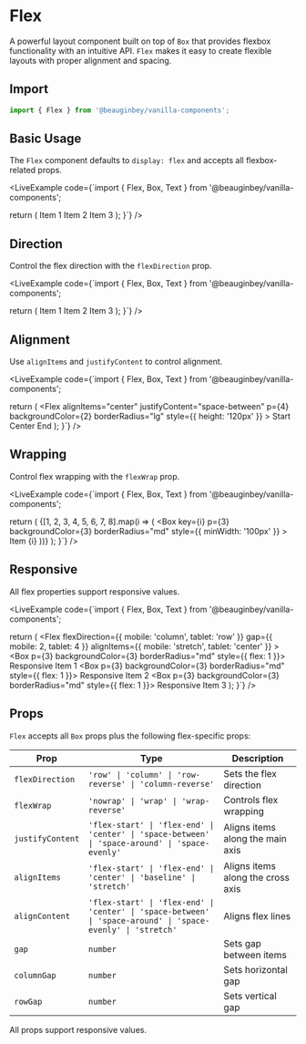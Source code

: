 
# Flex

A powerful layout component built on top of `Box` that provides flexbox functionality with an intuitive API. `Flex` makes it easy to create flexible layouts with proper alignment and spacing.

## Import

```js
import { Flex } from '@beauginbey/vanilla-components';
```

## Basic Usage

The `Flex` component defaults to `display: flex` and accepts all flexbox-related props.

<LiveExample
  code={`import { Flex, Box, Text } from '@beauginbey/vanilla-components';

  return (
    <Flex gap={4}>
      <Box p={3} backgroundColor={3} borderRadius="md">
        <Text>Item 1</Text>
      </Box>
      <Box p={3} backgroundColor={3} borderRadius="md">
        <Text>Item 2</Text>
      </Box>
      <Box p={3} backgroundColor={3} borderRadius="md">
        <Text>Item 3</Text>
      </Box>
    </Flex>
  );
}`}
/>

## Direction

Control the flex direction with the `flexDirection` prop.

<LiveExample
  code={`import { Flex, Box, Text } from '@beauginbey/vanilla-components';

  return (
    <Flex flexDirection="column" gap={3}>
      <Box p={3} backgroundColor={3} borderRadius="md">
        <Text>Item 1</Text>
      </Box>
      <Box p={3} backgroundColor={3} borderRadius="md">
        <Text>Item 2</Text>
      </Box>
      <Box p={3} backgroundColor={3} borderRadius="md">
        <Text>Item 3</Text>
      </Box>
    </Flex>
  );
}`}
/>

## Alignment

Use `alignItems` and `justifyContent` to control alignment.

<LiveExample
  code={`import { Flex, Box, Text } from '@beauginbey/vanilla-components';

  return (
    <Flex 
      alignItems="center" 
      justifyContent="space-between"
      p={4}
      backgroundColor={2}
      borderRadius="lg"
      style={{ height: '120px' }}
    >
      <Box p={3} backgroundColor={4} borderRadius="md">
        <Text>Start</Text>
      </Box>
      <Box p={3} backgroundColor={4} borderRadius="md">
        <Text>Center</Text>
      </Box>
      <Box p={3} backgroundColor={4} borderRadius="md">
        <Text>End</Text>
      </Box>
    </Flex>
  );
}`}
/>

## Wrapping

Control flex wrapping with the `flexWrap` prop.

<LiveExample
  code={`import { Flex, Box, Text } from '@beauginbey/vanilla-components';

  return (
    <Flex flexWrap="wrap" gap={3}>
      {[1, 2, 3, 4, 5, 6, 7, 8].map(i => (
        <Box 
          key={i}
          p={3} 
          backgroundColor={3} 
          borderRadius="md"
          style={{ minWidth: '100px' }}
        >
          <Text>Item {i}</Text>
        </Box>
      ))}
    </Flex>
  );
}`}
/>

## Responsive

All flex properties support responsive values.

<LiveExample
  code={`import { Flex, Box, Text } from '@beauginbey/vanilla-components';

  return (
    <Flex 
      flexDirection={{ mobile: 'column', tablet: 'row' }}
      gap={{ mobile: 2, tablet: 4 }}
      alignItems={{ mobile: 'stretch', tablet: 'center' }}
    >
      <Box p={3} backgroundColor={3} borderRadius="md" style={{ flex: 1 }}>
        <Text>Responsive Item 1</Text>
      </Box>
      <Box p={3} backgroundColor={3} borderRadius="md" style={{ flex: 1 }}>
        <Text>Responsive Item 2</Text>
      </Box>
      <Box p={3} backgroundColor={3} borderRadius="md" style={{ flex: 1 }}>
        <Text>Responsive Item 3</Text>
      </Box>
    </Flex>
  );
}`}
/>

## Props

`Flex` accepts all `Box` props plus the following flex-specific props:

| Prop | Type | Description |
|------|------|-------------|
| `flexDirection` | `'row' \| 'column' \| 'row-reverse' \| 'column-reverse'` | Sets the flex direction |
| `flexWrap` | `'nowrap' \| 'wrap' \| 'wrap-reverse'` | Controls flex wrapping |
| `justifyContent` | `'flex-start' \| 'flex-end' \| 'center' \| 'space-between' \| 'space-around' \| 'space-evenly'` | Aligns items along the main axis |
| `alignItems` | `'flex-start' \| 'flex-end' \| 'center' \| 'baseline' \| 'stretch'` | Aligns items along the cross axis |
| `alignContent` | `'flex-start' \| 'flex-end' \| 'center' \| 'space-between' \| 'space-around' \| 'space-evenly' \| 'stretch'` | Aligns flex lines |
| `gap` | `number` | Sets gap between items |
| `columnGap` | `number` | Sets horizontal gap |
| `rowGap` | `number` | Sets vertical gap |

All props support responsive values.